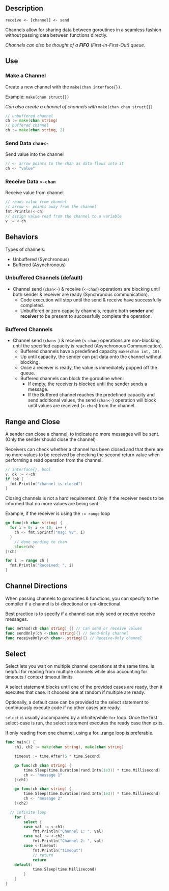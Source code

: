 ## Description

`receive <- [channel] <- send`

Channels allow for sharing data between goroutines in a seamless fashion without passing data between functions directly.

*Channels can also be thought of a **FIFO** (First-In-First-Out) queue.*

## Use

### Make a Channel

Create a new channel with the `make(chan interface{})`.

Example: `make(chan struct{})`

*Can also create a channel of channels with* `make(chan chan struct{})`

```go
// unbuffered channel
ch := make(chan string)
// buffered channel
ch := make(chan string, 2)
```

### Send Data `chan<-`

Send value into the channel
```go
// <- arrow points to the chan as data flows into it
ch <- "value"
```

### Receive Data `<-chan`

Receive value from channel
```go
// reads value from channel
// arrow <- points away from the channel
fmt.Println(<-ch)
// assign value read from the channel to a variable
v := <-ch
```

## Behaviors

Types of channels:

* Unbuffered (Synchronous)
* Buffered (Asynchronous)

### Unbuffered Channels (default)

* Channel send (`chan<-`) & receive (`<-chan`) operations are blocking until both sender & receiver are ready (Synchronous communication).
	- Code execution will stop until the send & receive have successfully completed.
	- Unbuffered or zero capacity channels, require both **sender** and **receiver** to be present to successfully complete the operation.

### Buffered Channels

* Channel send (`chan<-`) & receive (`<-chan`) operations are non-blocking until the specified capacity is reached (Asynchronous Communication).
	- Buffered channels have a predefined capacity `make(chan int, 10)`.
	- Up until capacity, the sender can put data onto the channel without blocking.
	- Once a receiver is ready, the value is immediately popped off the queue.
	- Buffered channels can block the goroutine when:
		- If empty, the receiver is blocked until the sender sends a message.
		- If the Buffered channel reaches the predefined capacity and send additional values, the send (`chan<-`) operation will block until values are received (`<-chan`) from the channel.

## Range and Close

A sender can close a channel, to indicate no more messages will be sent. (Only the sender should close the channel)

Receivers can check whether a channel has been closed and that there are no more values to be received by checking the second return value when performing a read operation from the channel.

```go copy
// interface{}, bool
v, ok := <-ch
if !ok {
  fmt.Println("channel is closed")
}
```

Closing channels is not a hard requirement. Only if the receiver needs to be informed that no more values are being sent.

Example, if the receiver is using the `:= range` loop


```go
go func(ch chan string) {
  for i = 0; i <= 10; i++ {
    ch <- fmt.Sprintf("msg: %v", i)
  }
	// done sending to chan
	close(ch)
}(ch)

for i := range ch {
  fmt.Println("Received: ", i)
}
```

## Channel Directions

When passing channels to goroutines & functions, you can specify to the compiler if a channel is bi-directional or uni-directional.

Best practice is to specify if a channel can only send or receive receive messages.

```go
func method(ch chan string) {} // Can send or receive values
func sendOnly(ch <-chan string){} // Send-Only channel
func receiveOnly(ch chan<- string){} // Receive-Only channel
```

## Select

Select lets you wait on multiple channel operations at the same time. Is helpful for reading from multiple channels while also accounting for timeouts / context timeout limits.

A select statement blocks until one of the provided cases are ready, then it executes that case. It chooses one at random if multiple are ready.

Optionally, a default case can be provided to the select statement to continuously execute code if no other cases are ready.

`select` is usually accompanied by a infinite/while `for` loop. Once the first select-case is run, the select statement executes the ready case then exits.

If only reading from one channel, using a for...range loop is preferable.

```go
func main() {
	ch1, ch2 := make(chan string), make(chan string)

	timeout := time.After(5 * time.Second)

	go func(ch chan string) {
		time.Sleep(time.Duration(rand.Intn(1e3)) * time.Millisecond)
		ch <- "message 1"
	}(ch1)

	go func(ch chan string) {
		time.Sleep(time.Duration(rand.Intn(1e3)) * time.Millisecond)
		ch <- "message 2"
	}(ch2)

  // infinite loop
	for {
		select {
		case val := <-ch1:
			fmt.Println("Channel 1: ", val)
		case val := <-ch2:
			fmt.Println("Channel 2: ", val)
		case <-timeout:
			fmt.Println("timeout")
			// return
			return
    default:
			time.Sleep(time.Millisecond)
		}
	}
}
```


